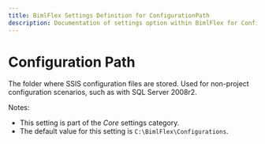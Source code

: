 ---
title: BimlFlex Settings Definition for ConfigurationPath
description: Documentation of settings option within BimlFlex for ConfigurationPath
---
<head>
  <meta name="varigenceProduct" content="BimlFlex"></meta>
  <meta name="varigenceArticleType" content="Reference"></meta>
</head>


# Configuration Path

The folder where SSIS configuration files are stored. Used for non-project configuration scenarios, such as with SQL Server 2008r2.

Notes:

* This setting is part of the *Core* settings category.
* The default value for this setting is `C:\BimlFlex\Configurations`.
